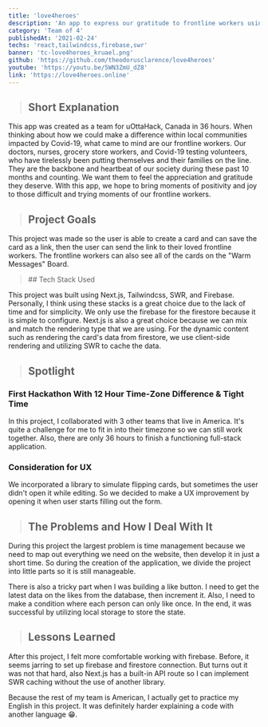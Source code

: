 ```yaml
---
title: 'love4heroes'
description: 'An app to express our gratitude to frontline workers using warm messages. Made for uOttaHack 4'
category: 'Team of 4'
publishedAt: '2021-02-24'
techs: 'react,tailwindcss,firebase,swr'
banner: 'tc-love4heroes_kruael.png'
github: 'https://github.com/theodorusclarence/love4heroes'
youtube: 'https://youtu.be/5WN3ZmU_dZ8'
link: 'https://love4heroes.online'
---
```


> ## Short Explanation

This app was created as a team for uOttaHack, Canada in 36 hours. When
thinking about how we could make a difference within local communities
impacted by Covid-19, what came to mind are our frontline workers. Our
doctors, nurses, grocery store workers, and Covid-19 testing
volunteers, who have tirelessly been putting themselves and their
families on the line. They are the backbone and heartbeat of our
society during these past 10 months and counting. We want them to feel
the appreciation and gratitude they deserve. With this app, we hope to
bring moments of positivity and joy to those difficult and trying
moments of our frontline workers.

> ## Project Goals

This project was made so the user is able to create a card and can
save the card as a link, then the user can send the link to their
loved frontline workers. The frontline workers can also see all of the
cards on the "Warm Messages" Board.

<blockquote className='with-icons'>
  ## Tech Stack Used
  <div className='not-prose mt-2'>
    <TechIcons techs={['react', 'tailwindcss', 'firebase', 'swr']} />
  </div>
</blockquote>

This project was built using Next.js, Tailwindcss, SWR, and Firebase.
Personally, I think using these stacks is a great choice due to the
lack of time and for simplicity. We only use the firebase for the
firestore because it is simple to configure. Next.js is also a great
choice because we can mix and match the rendering type that we are
using. For the dynamic content such as rendering the card's data from
firestore, we use client-side rendering and utilizing SWR to cache the
data.

<SplitImage>
  <Split>
    <CloudinaryImg
      mdx
      className='!mb-0'
      publicId='theodorusclarence/love4heroes/ss1_jbyadr'
      alt='ss1'
      width={800}
      height={1556}
    />
  </Split>
  <Split>
    <CloudinaryImg
      mdx
      className='!mb-0'
      publicId='theodorusclarence/love4heroes/ss2_qvyt5u'
      alt='ss2'
      width={800}
      height={426}
    />
    <CloudinaryImg
      mdx
      publicId='theodorusclarence/love4heroes/ss3_rr4edc'
      alt='ss3'
      width={800}
      height={426}
    />
    <CloudinaryImg
      mdx
      publicId='theodorusclarence/love4heroes/ss4_gvawji'
      alt='ss4'
      width={800}
      height={426}
    />
  </Split>
</SplitImage>

> ## Spotlight

### First Hackathon With 12 Hour Time-Zone Difference & Tight Time

In this project, I collaborated with 3 other teams that live in
America. It's quite a challenge for me to fit in into their timezone
so we can still work together. Also, there are only 36 hours to finish
a functioning full-stack application.

<CloudinaryImg
  mdx
  publicId='theodorusclarence/love4heroes/team_frd6g5'
  alt='team'
  width={1000}
  height={608}
/>

### Consideration for UX

We incorporated a library to simulate flipping cards, but sometimes
the user didn't open it while editing. So we decided to make a UX
improvement by opening it when user starts filling out the form.

<CloudinaryImg
  mdx
  publicId='theodorusclarence/love4heroes/love4heroesux_d9cica'
  alt='love4heroesux'
  width={640}
  height={329}
/>

> ## The Problems and How I Deal With It

During this project the largest problem is time management because we
need to map out everything we need on the website, then develop it in
just a short time. So during the creation of the application, we
divide the project into little parts so it is still manageable.

There is also a tricky part when I was building a like button. I need
to get the latest data on the likes from the database, then increment
it. Also, I need to make a condition where each person can only like
once. In the end, it was successful by utilizing local storage to
store the state.

<CloudinaryImg
  mdx
  publicId='theodorusclarence/love4heroes/likebutton_ikdrje'
  alt='likebutton'
  width={210}
  height={149}
/>

> ## Lessons Learned

After this project, I felt more comfortable working with firebase.
Before, it seems jarring to set up firebase and firestore connection.
But turns out it was not that hard, also Next.js has a built-in API
route so I can implement SWR caching without the use of another
library.

Because the rest of my team is American, I actually get to practice my
English in this project. It was definitely harder explaining a code
with another language 😁.
